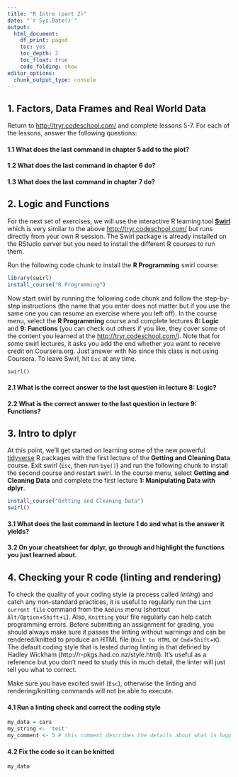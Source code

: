 ```yaml
---
title: "R Intro (part 2)"
date: "`r Sys.Date()`"
output:
  html_document: 
    df_print: paged
    toc: yes
    toc_depth: 2
    toc_float: true
    code_folding: show
editor_options:
  chunk_output_type: console
---
```


## 1. Factors, Data Frames and Real World Data

Return to [http://tryr.codeschool.com/](http://tryr.codeschool.com/) and complete lessons 5-7. For each of the lessons, answer the following questions:

#### 1.1 What does the last command in chapter 5 add to the plot?


#### 1.2 What does the last command in chapter 6 do?


#### 1.3 What does the last command in chapter 7 do?


## 2. Logic and Functions

For the next set of exercises, we will use the interactive R learning tool [**Swirl**](http://swirlstats.com/) which is very similar to the above [http://tryr.codeschool.com/](http://tryr.codeschool.com/) but runs directly from your own R session. The Swirl package is already installed on the RStudio server but you need to install the different R courses to run them.

Run the following code chunk to install the **R Programming** swirl course:

```r
library(swirl)
install_course("R Programming")
```

Now start swirl by running the following code chunk and follow the step-by-step instructions (the name that you enter does not matter but if you use the same one you can resume an exercise where you left off). In the course menu, select the **R Programming** course and complete lectures **8: Logic** and **9: Functions** (you can check out others if you like, they cover some of the content you learned at the [http://tryr.codeschool.com/](http://tryr.codeschool.com/)). Note that for some swirl lectures, it asks you add the end whether you want to receive credit on Coursera.org. Just answer with No since this class is not using Coursera. To leave Swirl, hit `Esc` at any time.

```r
swirl()
```

#### 2.1 What is the correct answer to the last question in lecture 8: Logic?


#### 2.2 What is the correct answer to the last question in lecture 9: Functions?

## 3. Intro to dplyr

At this point, we'll get started on learning some of the new powerful [tidyverse](http://tidyverse.org/) R packages with the first lecture of the **Getting and Cleaning Data** course. Exit swirl (`Esc`, then run `bye()`) and run the following chunk to install the second course and restart swirl. In the course menu, select **Getting and Cleaning Data** and complete the first lecture **1: Manipulating Data with dplyr**.

```r
install_course("Getting and Cleaning Data")
swirl()
```

#### 3.1 What does the last command in lecture 1 do and what is the answer it yields?

#### 3.2 On your cheatsheet for dplyr, go through and highlight the functions you just learned about.


## 4. Checking your R code (linting and rendering)

To check the quality of your coding style (a process called *linting*) and catch any non-standard practices, it is useful to regularly run the `Lint current file` command from the `Addins` menu (shortcut `Alt/Option`+`Shift`+`L`). Also, `Knitting` your file regularly can help catch programming errors. Before submitting an assignment for grading, you should always make sure it passes the linting without warnings and can be rendered/knitted to produce an HTML file (`Knit to HTML` or `Cmd`+`Shift`+`K`). The default coding style that is tested during linting is that defined by Hadley Wickham (http://r-pkgs.had.co.nz/style.html). It's useful as a reference but you don't need to study this in much detail, the linter will just tell you what to correct.

Make sure you have excited swirl (`Esc`), otherwise the linting and rendering/knitting commands will not be able to execute.

#### 4.1 Run a linting check and correct the coding style

```r
my_data = cars
my_string <- 'test'
my_comment <- 5 # this comment describes the details about what is happening in my_comment <- 5
```

#### 4.2 Fix the code so it can be knitted

```r
my_dato
```




